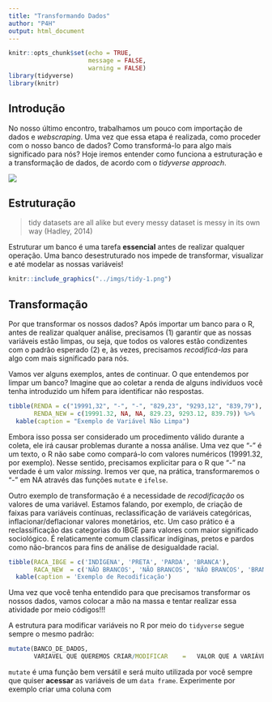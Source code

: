 ```yaml
---
title: "Transformando Dados"
author: "P4H"
output: html_document
---
```


```r
knitr::opts_chunk$set(echo = TRUE,
                      message = FALSE,
                      warning = FALSE)
library(tidyverse)
library(knitr)
```

## Introdução

No nosso último encontro, trabalhamos um pouco com importação de dados e _webscraping_. Uma vez que essa etapa é realizada, como proceder com o nosso banco de dados? Como transformá-lo para algo mais significado para nós? Hoje iremos entender como funciona a estruturação e a transformação de dados, de acordo com o _tidyverse approach_.

<img src="https://github.com/p4hUSP/workshops_2018.2/blob/master/imgs/w1_01.png" class="cienciadedados" class="center" class="center">

## Estruturação

> tidy datasets are all alike but every messy dataset is messy in its own way (Hadley, 2014)

Estruturar um banco é uma tarefa __essencial__ antes de realizar qualquer operação. Uma banco desestruturado nos impede de transformar, visualizar e até modelar as nossas variáveis!

```r
knitr::include_graphics("../imgs/tidy-1.png")
```


## Transformação

Por que transformar os nossos dados? Após importar um banco para o R, antes de realizar qualquer análise, precisamos (1) garantir que as nossas variáveis estão limpas, ou seja, que todos os valores estão condizentes com o padrão esperado (2) e, às vezes, precisamos _recodificá-las_ para algo com mais significado para nós.

Vamos ver alguns exemplos, antes de continuar. O que entendemos por limpar um banco? Imagine que ao coletar a renda de alguns indivíduos você tenha introduzido um hífem para identificar não respostas. 

```r
tibble(RENDA = c("19991,32", "-", "-", "829,23", "9293,12", "839,79"),
       RENDA_NEW = c(19991.32, NA, NA, 829.23, 9293.12, 839.79)) %>% 
  kable(caption = "Exemplo de Variável Não Limpa")
```

Embora isso possa ser considerado um procedimento válido durante a coleta, ele irá causar problemas durante a nossa análise. Uma vez que "-" é um texto, o R não sabe como compará-lo com valores numéricos (19991.32, por exemplo). Nesse sentido, precisamos explicitar para o R que "-" na verdade é um valor _missing_. Iremos ver que, na prática, transformaremos o "-" em NA através das funções `mutate` e `ifelse`.

Outro exemplo de transformação é a necessidade de _recodificação_ os valores de uma variável. Estamos falando, por exemplo, de criação de faixas para variáveis contínuas, reclassificação de variáveis categóricas, inflacionar/deflacionar valores monetários, etc. Um caso prático é a reclassificação das categorias do IBGE para valores com maior significado sociológico. É relaticamente comum classificar indíginas, pretos e pardos como não-brancos para fins de análise de desigualdade racial.

```r
tibble(RACA_IBGE = c('INDÍGENA', 'PRETA', 'PARDA', 'BRANCA'),
       RACA_NEW  = c('NÃO BRANCOS', 'NÃO BRANCOS', 'NÃO BRANCOS', 'BRANCOS')) %>% 
  kable(caption = 'Exemplo de Recodificação')
```

Uma vez que você tenha entendido para que precisamos transformar os nossos dados, vamos colocar a mão na massa e tentar realizar essa atividade por meio códigos!!!

A estrutura para modificar variáveis no R por meio do `tidyverse` segue sempre o mesmo padrão:

```r
mutate(BANCO_DE_DADOS,
       VARIAVEL QUE QUEREMOS CRIAR/MODIFICAR    =   VALOR QUE A VARIÁVEL IRÁ RECEBER)
```

`mutate` é uma função bem versátil e será muito utilizada por você sempre que quiser __acessar__ as variáveis de um `data frame`. Experimente por exemplo criar uma coluna com 
